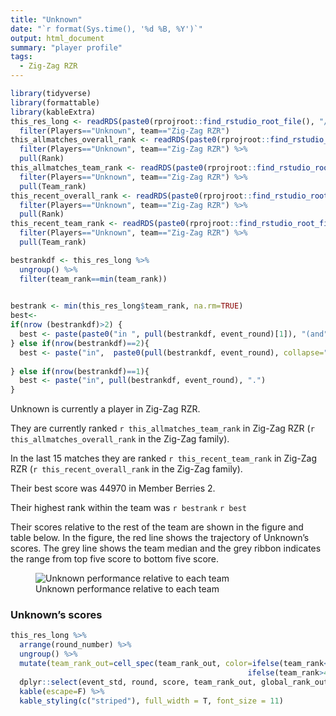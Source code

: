 ```yaml
---
title: "Unknown"
date: "`r format(Sys.time(), '%d %B, %Y')`"
output: html_document
summary: "player profile"
tags:
  - Zig-Zag RZR
---
```


```r
library(tidyverse)
library(formattable)
library(kableExtra)
this_res_long <- readRDS(paste0(rprojroot::find_rstudio_root_file(), "/playerprofiles/res_long.RDS")) %>%
  filter(Players=="Unknown", team=="Zig-Zag RZR")
this_allmatches_overall_rank <- readRDS(paste0(rprojroot::find_rstudio_root_file(), "/playerprofiles/re.playersf1.RDS")) %>%
  filter(Players=="Unknown", team=="Zig-Zag RZR") %>%
  pull(Rank)
this_allmatches_team_rank <- readRDS(paste0(rprojroot::find_rstudio_root_file(), "/playerprofiles/re.playersf1.RDS")) %>%
  filter(Players=="Unknown", team=="Zig-Zag RZR") %>%
  pull(Team_rank)
this_recent_overall_rank <- readRDS(paste0(rprojroot::find_rstudio_root_file(), "/playerprofiles/re.playersf2.RDS")) %>%
  filter(Players=="Unknown", team=="Zig-Zag RZR") %>%
  pull(Rank)
this_recent_team_rank <- readRDS(paste0(rprojroot::find_rstudio_root_file(), "/playerprofiles/re.playersf2.RDS")) %>%
  filter(Players=="Unknown", team=="Zig-Zag RZR") %>%
  pull(Team_rank)

bestrankdf <- this_res_long %>% 
  ungroup() %>%
  filter(team_rank==min(team_rank)) 
  

bestrank <- min(this_res_long$team_rank, na.rm=TRUE)
best<- 
if(nrow (bestrankdf)>2) { 
  best <- paste(paste0("in ", pull(bestrankdf, event_round)[1]), "(and", nrow(bestrankdf) -1, "other times).")
} else if(nrow(bestrankdf)==2){
  best <- paste("in",  paste0(pull(bestrankdf, event_round), collapse=" and "), ".")
    
} else if(nrow(bestrankdf)==1){
  best <- paste("in", pull(bestrankdf, event_round), ".")
}
```


Unknown is currently a player in Zig-Zag RZR.  

They are currently ranked `r this_allmatches_team_rank` in Zig-Zag RZR (`r this_allmatches_overall_rank` in the Zig-Zag family).  

In the last 15 matches they are ranked `r this_recent_team_rank` in Zig-Zag RZR (`r this_recent_overall_rank` in the Zig-Zag family).  

Their best score was 44970 in Member Berries 2.

Their highest rank within the team was `r bestrank` `r best` 

Their scores relative to the rest of the team are shown in the figure and table below. In the figure, the red line shows the trajectory of Unknown's scores. The grey line shows the team median and the grey ribbon indicates the range from top five score to bottom five score.

![Unknown performance relative to each team](UnknownZig-ZagRZR.jpg)


### Unknown's scores

```r

this_res_long %>%
  arrange(round_number) %>%
  ungroup() %>%
  mutate(team_rank_out=cell_spec(team_rank_out, color=ifelse(team_rank<6, "green", 
                                                     ifelse(team_rank>40, "orange", "black")))) %>%
  dplyr::select(event_std, round, score, team_rank_out, global_rank_out) %>% 
  kable(escape=F) %>%
  kable_styling(c("striped"), full_width = T, font_size = 11)
```
